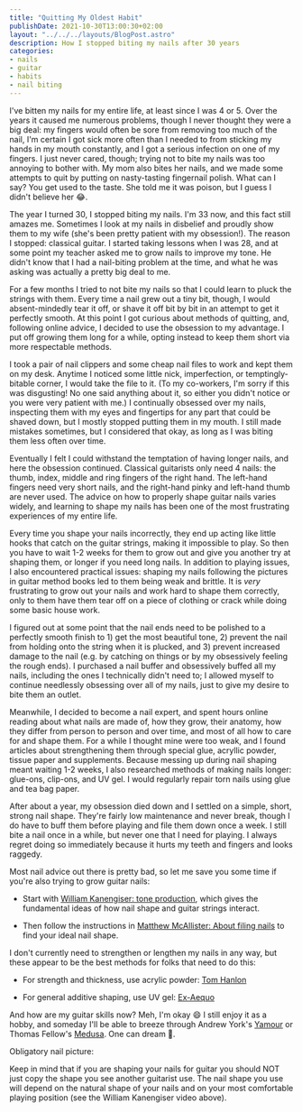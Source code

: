 ```yaml
---
title: "Quitting My Oldest Habit"
publishDate: 2021-10-30T13:00:30+02:00
layout: "../../../layouts/BlogPost.astro"
description: How I stopped biting my nails after 30 years
categories:
- nails
- guitar
- habits
- nail biting
---
```



I've bitten my nails for my entire life, at least since I was 4 or 5. Over the years it caused me numerous problems, though I never thought they were a big deal: my fingers would often be sore from removing too much of the nail, I'm certain I got sick more often than I needed to from sticking my hands in my mouth constantly, and I got a serious infection on one of my fingers. I just never cared, though; trying not to bite my nails was too annoying to bother with. My mom also bites her nails, and we made some attempts to quit by putting on nasty-tasting fingernail polish. What can I say? You get used to the taste. She told me it was poison, but I guess I didn't believe her 😂.

The year I turned 30, I stopped biting my nails. I'm 33 now, and this fact still amazes me. Sometimes I look at my nails in disbelief and proudly show them to my wife (she's been pretty patient with my obsession!). The reason I stopped: classical guitar. I started taking lessons when I was 28, and at some point my teacher asked me to grow nails to improve my tone. He didn't know that I had a nail-biting problem at the time, and what he was asking was actually a pretty big deal to me.

For a few months I tried to not bite my nails so that I could learn to pluck the strings with them. Every time a nail grew out a tiny bit, though, I would absent-mindedly tear it off, or shave it off bit by bit in an attempt to get it perfectly smooth. At this point I got curious about methods of quitting, and, following online advice, I decided to use the obsession to my advantage. I put off growing them long for a while, opting instead to keep them short via more respectable methods.

I took a pair of nail clippers and some cheap nail files to work and kept them on my desk. Anytime I noticed some little nick, imperfection, or temptingly-bitable corner, I would take the file to it. (To my co-workers, I'm sorry if this was disgusting! No one said anything about it, so either you didn't notice or you were very patient with me.) I continually obsessed over my nails, inspecting them with my eyes and fingertips for any part that could be shaved down, but I mostly stopped putting them in my mouth. I still made mistakes sometimes, but I considered that okay, as long as I was biting them less often over time.

Eventually I felt I could withstand the temptation of having longer nails, and here the obsession continued. Classical guitarists only need 4 nails: the thumb, index, middle and ring fingers of the right hand. The left-hand fingers need very short nails, and the right-hand pinky and left-hand thumb are never used. The advice on how to properly shape guitar nails varies widely, and learning to shape my nails has been one of the most frustrating experiences of my entire life.

Every time you shape your nails incorrectly, they end up acting like little hooks that catch on the guitar strings, making it impossible to play. So then you have to wait 1-2 weeks for them to grow out and give you another try at shaping them, or longer if you need long nails. In addition to playing issues, I also encountered practical issues: shaping my nails following the pictures in guitar method books led to them being weak and brittle. It is *very* frustrating to grow out your nails and work hard to shape them correctly, only to them have them tear off on a piece of clothing or crack while doing some basic house work.

I figured out at some point that the nail ends need to be polished to a perfectly smooth finish to 1) get the most beautiful tone, 2) prevent the nail from holding onto the string when it is plucked, and 3) prevent increased damage to the nail (e.g. by catching on things or by my obsessively feeling the rough ends). I purchased a nail buffer and obsessively buffed all my nails, including the ones I technically didn't need to; I allowed myself to continue needlessly obsessing over all of my nails, just to give my desire to bite them an outlet.

Meanwhile, I decided to become a nail expert, and spent hours online reading about what nails are made of, how they grow, their anatomy, how they differ from person to person and over time, and most of all how to care for and shape them. For a while I thought mine were too weak, and I found articles about strengthening them through special glue, acryllic powder, tissue paper and supplements. Because messing up during nail shaping meant waiting 1-2 weeks, I also researched methods of making nails longer: glue-ons, clip-ons, and UV gel. I would regularly repair torn nails using glue and tea bag paper.

After about a year, my obsession died down and I settled on a simple, short, strong nail shape. They're fairly low maintenance and never break, though I do have to buff them before playing and file them down once a week. I still bite a nail once in a while, but never one that I need for playing. I always regret doing so immediately because it hurts my teeth and fingers and looks raggedy.

Most nail advice out there is pretty bad, so let me save you some time if you're also trying to grow guitar nails:

* Start with [William Kanengiser: tone production](https://www.youtube.com/watch?v=TJ36c3_6jks), which gives the fundamental ideas of how nail shape and guitar strings interact.

* Then follow the instructions in [Matthew McAllister: About filing nails](https://www.youtube.com/watch?v=QT-_2Z3cN2k) to find your ideal nail shape.

I don't currently need to strengthen or lengthen my nails in any way, but these appear to be the best methods for folks that need to do this:

* For strength and thickness, use acrylic powder: [Tom Hanlon](https://www.youtube.com/watch?v=oyvrMRCo_Sw)

* For general additive shaping, use UV gel: [Ex-Aequo](https://www.youtube.com/watch?v=Dy7BsJ8FxVo)

And how are my guitar skills now? Meh, I'm okay 😄 I still enjoy it as a hobby, and someday I'll be able to breeze through Andrew York's [Yamour](https://www.youtube.com/watch?v=okbWHXwx6YA) or Thomas Fellow's [Medusa](https://www.youtube.com/watch?v=5mvdLrjom8E). One can dream 🙂.

Obligatory nail picture:

<ResponsiveFigure
    class_="center"
    src="/assets/blog/guitar_nails.jpg"
    alt="Beauty shot of my right-hand nails; the thumb is longer on the left side than the right; the index finger has a clear slant to the right; the middle and ring fingers are rounded with no obvious slant."/>

Keep in mind that if you are shaping your nails for guitar you should NOT just copy the shape you see another guitarist use. The nail shape you use will depend on the natural shape of your nails and on your most comfortable playing position (see the William Kanengiser video above).
